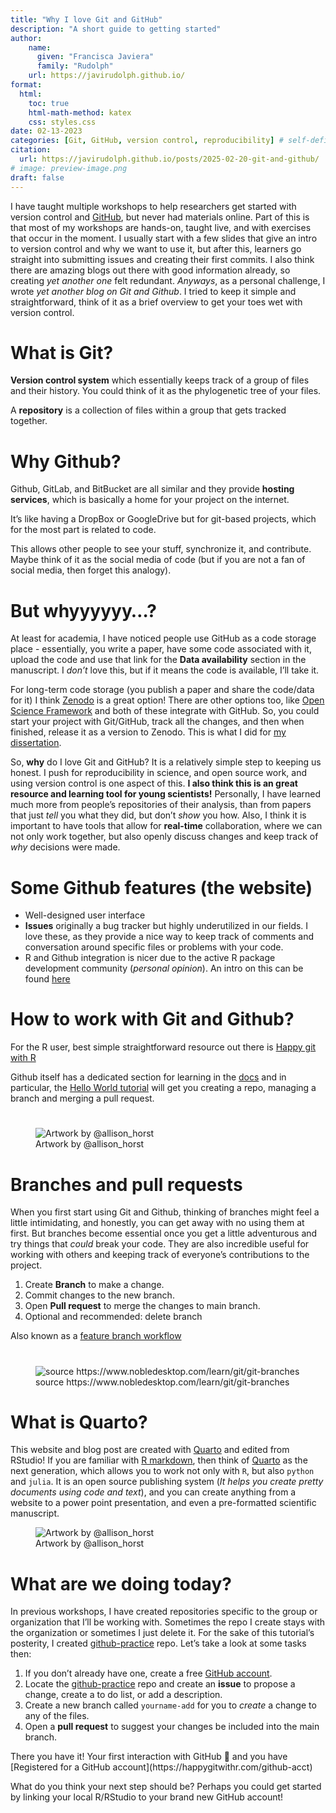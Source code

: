 ```yaml
---
title: "Why I love Git and GitHub"
description: "A short guide to getting started"
author:
    name:
      given: "Francisca Javiera"
      family: "Rudolph"
    url: https://javirudolph.github.io/
format:
  html:
    toc: true
    html-math-method: katex
    css: styles.css
date: 02-13-2023
categories: [Git, GitHub, version control, reproducibility] # self-defined categories
citation: 
  url: https://javirudolph.github.io/posts/2025-02-20-git-and-github/ 
# image: preview-image.png
draft: false     
---
```


I have taught multiple workshops to help researchers get started with version control and [GitHub](https://docs.github.com/en/get-started/onboarding/getting-started-with-your-github-account), but never had materials online. Part of this is that most of my workshops are hands-on, taught live, and with exercises that occur in the moment. I usually start with a few slides that give an intro to version control and why we want to use it, but after this, learners go straight into submitting issues and creating their first commits. I also think there are amazing blogs out there with good information already, so creating *yet another one* felt redundant. *Anyways*, as a personal challenge, I wrote *yet another blog on Git and Github*. I tried to keep it simple and straightforward, think of it as a brief overview to get your toes wet with version control.

# What is Git?

**Version control system** which essentially keeps track of a group of files and their history. You could think of it as the phylogenetic tree of your files.

A **repository** is a collection of files within a group that gets tracked together.

# Why Github?

Github, GitLab, and BitBucket are all similar and they provide **hosting services**, which is basically a home for your project on the internet.

It's like having a DropBox or GoogleDrive but for git-based projects, which for the most part is related to code.

This allows other people to see your stuff, synchronize it, and contribute. Maybe think of it as the social media of code (but if you are not a fan of social media, then forget this analogy).

# But whyyyyyy...?

At least for academia, I have noticed people use GitHub as a code storage place - essentially, you write a paper, have some code associated with it, upload the code and use that link for the **Data availability** section in the manuscript. I *don't* love this, but if it means the code is available, I'll take it.

For long-term code storage (you publish a paper and share the code/data for it) I think [Zenodo](https://help.zenodo.org/docs/profile/linking-accounts/) is a great option! There are other options too, like [Open Science Framework](https://osf.io/) and both of these integrate with GitHub. So, you could start your project with Git/GitHub, track all the changes, and then when finished, release it as a version to Zenodo. This is what I did for [my dissertation](https://zenodo.org/records/6347498).

So, **why** do I love Git and GitHub? It is a relatively simple step to keeping us honest. I push for reproducibility in science, and open source work, and using version control is one aspect of this. **I also think this is an great resource and learning tool for young scientists!** Personally, I have learned much more from people's repositories of their analysis, than from papers that just *tell* you what they did, but don't *show* you how. Also, I think it is important to have tools that allow for **real-time** collaboration, where we can not only work together, but also openly discuss changes and keep track of *why* decisions were made. 

# Some Github features (the website)

-   Well-designed user interface
-   **Issues** originally a bug tracker but highly underutilized in our fields. I love these, as they provide a nice way to keep track of comments and conversation around specific files or problems with your code.
-   R and Github integration is nicer due to the active R package development community (*personal opinion*). An intro on this can be found [here](https://peerj.com/preprints/3159v2/)

# How to work with Git and Github?

For the R user, best simple straightforward resource out there is [Happy git with R](https://happygitwithr.com/index.html)

Github itself has a dedicated section for learning in the [docs](https://docs.github.com/en/get-started) and in particular, the [Hello World tutorial](https://docs.github.com/en/get-started/quickstart/hello-world) will get you creating a repo, managing a branch and merging a pull request.

# 

![Artwork by @allison_horst](ahorst_git_workflow.png)

# Branches and pull requests

When you first start using Git and Github, thinking of branches might feel a little intimidating, and honestly, you can get away with no using them at first. But branches become essential once you get a little adventurous and try things that *could* break your code. They are also incredible useful for working with others and keeping track of everyone's contributions to the project.

1.  Create **Branch** to make a change.
2.  Commit changes to the new branch.
3.  Open **Pull request** to merge the changes to main branch.
4.  Optional and recommended: delete branch

Also known as a [feature branch workflow](https://www.atlassian.com/git/tutorials/comparing-workflows/feature-branch-workflow)

# 

![source https://www.nobledesktop.com/learn/git/git-branches](git-branches-merge.png)

# What is Quarto?

This website and blog post are created with [Quarto](https://quarto.org/docs/websites/) and edited from RStudio! If you are familiar with [R markdown](https://rmarkdown.rstudio.com/), then think of [Quarto](https://quarto.org/) as the next generation, which allows you to work not only with `R`, but also `python` and `julia`. It is an open source publishing system (*It helps you create pretty documents using code and text*), and you can create anything from a website to a power point presentation, and even a pre-formatted scientific manuscript.

![Artwork by @allison_horst](quarto_schematic.png)

# What are we doing today?

In previous workshops, I have created repositories specific to the group or organization that I'll be working with. Sometimes the repo I create stays with the organization or sometimes I just delete it. For the sake of this tutorial's posterity, I created [github-practice](https://github.com/javirudolph/github-practice) repo. Let's take a look at some tasks then:

1.  If you don't already have one, create a free [GitHub account](https://docs.github.com/en/get-started/start-your-journey/creating-an-account-on-github).
2.  Locate the [github-practice](https://github.com/javirudolph/github-practice) repo and create an **issue** to propose a change, create a to do list, or add a description.
3.  Create a new branch called `yourname-add` for you to *create* a change to any of the files.
4.  Open a **pull request** to suggest your changes be included into the main branch.

There you have it! Your first interaction with GitHub 🤩 and you have \[Registered for a GitHub account\](https://happygitwithr.com/github-acct)

What do you think your next step should be? Perhaps you could get started by linking your local R/RStudio to your brand new GitHub account! 

